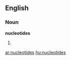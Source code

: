 ==English==

===Noun===
'''nucleotides'''

# {{plural of|[[nucleotide]]}}

[[ar:nucleotides]]
[[hu:nucleotides]]